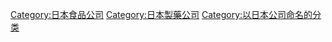 {{Catmore}}

[[Category:日本食品公司|Category:日本食品公司]]
[[Category:日本製藥公司|Category:日本製藥公司]]
[[Category:以日本公司命名的分类|Category:以日本公司命名的分类]]